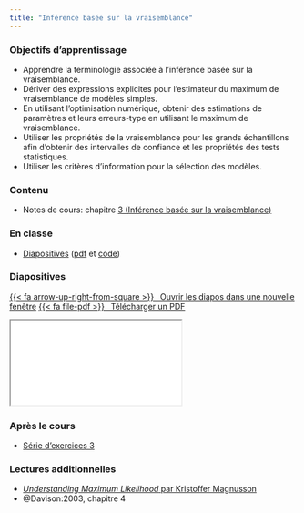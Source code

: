 ```yaml
---
title: "Inférence basée sur la vraisemblance"
---
```


### Objectifs d'apprentissage


* Apprendre la terminologie associée à l'inférence basée sur la vraisemblance.
* Dériver des expressions explicites pour l'estimateur du maximum de vraisemblance de modèles simples.
* En utilisant l'optimisation numérique, obtenir des estimations de paramètres et leurs erreurs-type en utilisant le maximum de vraisemblance.
* Utiliser les propriétés de la vraisemblance pour les grands échantillons afin d'obtenir des intervalles de confiance et les propriétés des tests statistiques.
* Utiliser les critères d'information pour la sélection des modèles.


### Contenu


- Notes de cours: chapitre [3 (Inférence basée sur la vraisemblance)](https://lbelzile.github.io/math60604/vraisemblance.html)


### En classe

- [Diapositives](../diapos/MATH60604-diapos2.html) ([pdf](../diapos/MATH60604-diapos2.pdf) et [code](MATH60604-diapos2.R))



### Diapositives


<p class="text-center"><a class="btn btn-success btn-lg" target="_blank" href="../diapos/MATH6060-diapos2.html">{{< fa arrow-up-right-from-square >}} &ensp;Ouvrir les diapos dans une nouvelle fenêtre</a> <a class="btn btn-success btn-lg" target="_blank" href="../diapos/MATH6060-diapos2.pdf" role="button">{{< fa file-pdf >}} &ensp;Télécharger un PDF</a></p>

<div class="ratio ratio-16x9">
<iframe class="slide-deck" src="../diapos/MATH60604-diapos2.html"></iframe>
</div>

### Après le cours

- [Série d'exercices 3](../exercices/index.qmd)

### Lectures additionnelles

- [*Understanding Maximum Likelihood* par Kristoffer Magnusson](https://rpsychologist.com/d3/likelihood/)
- @Davison:2003, chapitre 4

